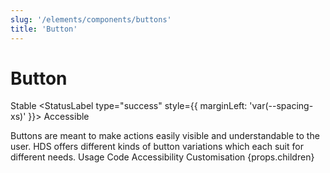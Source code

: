 ```yaml
---
slug: '/elements/components/buttons'
title: 'Button'
---
```




# Button

<StatusLabel type="info">Stable</StatusLabel>
<StatusLabel type="success" style={{ marginLeft: 'var(--spacing-xs)' }}>
  Accessible
</StatusLabel>

<LeadParagraph>
  Buttons are meant to make actions easily visible and understandable to the user. HDS offers different kinds of button
  variations which each suit for different needs.
</LeadParagraph>

<PageTabs pageContext={props.pageContext}>
  <PageTabs.TabList>
    <PageTabs.Tab href="/usage">Usage</PageTabs.Tab>
    <PageTabs.Tab href="/code">Code</PageTabs.Tab>
    <PageTabs.Tab href="/accessibility">Accessibility</PageTabs.Tab>
    <PageTabs.Tab href="/customisation">Customisation</PageTabs.Tab>
  </PageTabs.TabList>
  <PageTabs.TabPanel>{props.children}</PageTabs.TabPanel>
</PageTabs>

